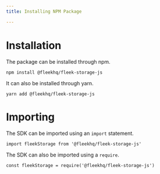 ```yaml
---
title: Installing NPM Package

---
```


# Installation
The package can be installed through npm.

`npm install @fleekhq/fleek-storage-js`

It can also be installed through yarn.

`yarn add @fleekhq/fleek-storage-js`

# Importing

The SDK can be imported using an `import` statement.

`import fleekStorage from '@fleekhq/fleek-storage-js'`

The SDK can also be imported using a `require`.

`const fleekStorage = require('@fleekhq/fleek-storage-js')`
